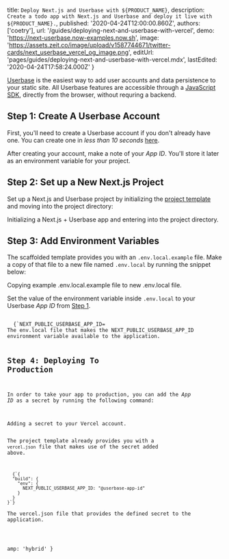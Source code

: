 
  title: `Deploy Next.js and Userbase with ${PRODUCT_NAME}`,
  description: `Create a todo app with Next.js and Userbase and deploy it live with ${PRODUCT_NAME}.`,
  published: '2020-04-24T12:00:00.860Z',
  authors: ['coetry'],
  url: '/guides/deploying-next-and-userbase-with-vercel',
  demo: 'https://next-userbase.now-examples.now.sh',
  image:
    'https://assets.zeit.co/image/upload/v1587744671/twitter-cards/next_userbase_vercel_og_image.png',
  editUrl: 'pages/guides/deploying-next-and-userbase-with-vercel.mdx',
  lastEdited: '2020-04-24T17:58:24.000Z'
}

[Userbase](https://userbase.com/) is the easiest way to add user accounts and data persistence to your static site.
All Userbase features are accessible through a [JavaScript SDK](https://userbase.com/docs/sdk/), directly from the browser, without requring a backend.

## Step 1: Create A Userbase Account

First, you'll need to create a Userbase account if you don't already have one. You can create one in _less than 10 seconds_ [here](https://v1.userbase.com/#create-admin).

After creating your account, make a note of your _App ID_. You'll store it later as an environment variable for your project.

## Step 2: Set up a New Next.js Project

Set up a Next.js and Userbase project by initializing the [project template](https://github.com/zeit/next.js/tree/canary/examples/with-userbase) and moving into the project directory:

<Snippet dark text="npm init next-app --example with-userbase userbase-todo-app && cd userbase-todo-app" />
<Caption>Initializing a Next.js + Userbase app and entering into the project directory.</Caption>

## Step 3: Add Environment Variables

The scaffolded template provides you with an `.env.local.example` file. Make a copy of that file to a new file named `.env.local` by running the snippet below:

<Snippet dark text="cp .env.local.example .env.local" />
<Caption>Copying example <InlineCode>.env.local.example</InlineCode> file to new <InlineCode>.env.local</InlineCode> file.</Caption>

Set the value of the environment variable inside `.env.local` to your Userbase _App ID_ from [Step 1](#step-1:-create-a-userbase-account).

<Code lang="shell">
  {`NEXT_PUBLIC_USERBASE_APP_ID=<your-userbase-app-id`}
</Code>
<Caption><Caption>The <InlineCode>env.local</InlineCode> file that makes the <InlineCode>NEXT_PUBLIC_USERBASE_APP_ID</InlineCode> environment variable available to the application.</Caption></Caption>

## Step 4: Deploying To Production

In order to take your app to production, you can add the _App ID_ as a secret by running the following command:

<Snippet dark text="vercel secrets add userbase-app-id [paste-your-id-here]" />
<Caption>Adding a secret to your Vercel account.</Caption>

The project template already provides you with a `vercel.json` file that makes use of the secret added above.

<Code lang="json">
  {`{
  "build": {
    "env": {
      NEXT_PUBLIC_USERBASE_APP_ID: "@userbase-app-id"
    }
  }
}`}
</Code>
<Caption>The <InlineCode>vercel.json</InlineCode> file that provides the defined secret to the application.</Caption>

<DeploySection meta={meta} />


  amp: 'hybrid'
}
